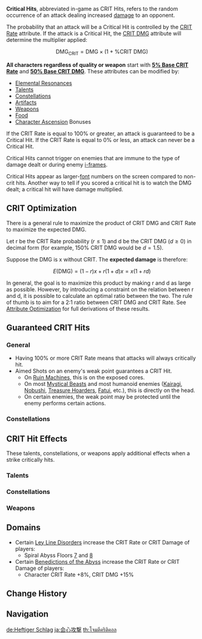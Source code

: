 {{Terminology Infobox
|image        = Icon Attribute Critical Hit.png
|type         = Combat
|type2        = Game Systems
}}
'''Critical Hits''', abbreviated in-game as CRIT Hits, refers to the random occurrence of an attack dealing increased [[damage]] to an opponent.

The probability that an attack will be a Critical Hit is controlled by the [[CRIT Rate]] attribute. If the attack is a Critical Hit, the [[CRIT DMG]] attribute will determine the multiplier applied:
:<math>\text{DMG}_\text{CRIT} = \text{DMG} \times (1 + \%\text{CRIT DMG})</math>

'''All characters regardless of quality or weapon''' start with '''<u>5% Base CRIT Rate</u>''' and '''<u>50% Base CRIT DMG</u>'''. These attributes can be modified by:
*[[Elemental Resonance]]s
*[[Talents]]
*[[Constellations]]
*[[Artifacts]]
*[[Weapons]]
*[[Food]]
*[[Character#Ascensions|Character Ascension]] Bonuses

If the CRIT Rate is equal to 100% or greater, an attack is guaranteed to be a Critical Hit. If the CRIT Rate is equal to 0% or less, an attack can never be a Critical Hit.

Critical Hits cannot trigger on enemies that are immune to the type of damage dealt or during enemy [[Invincibility Frames#Enemies|i-frames]].

Critical Hits appear as larger-[[font]] numbers on the screen compared to non-crit hits. Another way to tell if you scored a critical hit is to watch the DMG dealt; a critical hit will have damage multiplied.

==CRIT Optimization==
{{Main|Attribute Optimization}}<!--using <math>r</math> makes the variable appear thin and awkward in-text (at least on desktop), unless this is fixed, r will be used in instead-->
There is a general rule to maximize the product of CRIT DMG and CRIT Rate to maximize the expected DMG.

Let r be the CRIT Rate probability (<math>r\le 1</math>) and d be the CRIT DMG (<math>d \ge 0</math>) in decimal form (for example, 150% CRIT DMG would be <math>d=1.5</math>).

Suppose the DMG is x without CRIT. The '''expected damage''' is therefore:
:<math>E(\text{DMG}) = (1-r)x + r(1+d)x = x(1 + rd)</math>

In general, the goal is to maximize this product by making r and d as large as possible. However, by introducing a constraint on the relation between r and d, it is possible to calculate an optimal ratio between the two. The rule of thumb is to aim for a 2:1 ratio between CRIT DMG and CRIT Rate. See [[Attribute Optimization]] for full derivations of these results.

==Guaranteed CRIT Hits==
===General===
* Having 100% or more CRIT Rate means that attacks will always critically hit.
* Aimed Shots on an enemy's weak point guarantees a CRIT Hit.
** On [[Ruin Machines]], this is on the exposed cores.
** On most [[Mystical Beasts]] and most humanoid enemies ([[Kairagi]], [[Nobushi]], [[Treasure Hoarders]], [[Fatui (Enemies)|Fatui]], etc.), this is directly on the head.
** On certain enemies, the weak point may be protected until the enemy performs certain actions.

===Constellations===
{{Constellations by Category Table|Guaranteed CRIT Hit Constellations}}

==CRIT Hit Effects==
These talents, constellations, or weapons apply additional effects when a strike critically hits.

===Talents===
{{Talents by Category Table|CRIT Hit Talents}}

===Constellations===
{{Constellations by Category Table|CRIT Hit Constellations}}

===Weapons===
{{Weapons by Category Table|CRIT Hit Passive Weapons}}

==Domains==
* Certain [[Ley Line Disorders]] increase the CRIT Rate or CRIT Damage of players:
** Spiral Abyss Floors [[Spiral Abyss/Floors#Floor 7|7]] and [[Spiral Abyss/Floors#Floor 8| 8]]
* Certain [[Spiral Abyss/Benediction of the Abyss|Benedictions of the Abyss]] increase the CRIT Rate or CRIT Damage of players:
**  Character CRIT Rate +8%, CRIT DMG +15%

==Change History==
{{Change History|1.0}}

==Navigation==
{{Attribute Navbox}}
{{Combat Navbox|state=collapsed}}

[[Category:CRIT Hit| ]]

[[de:Heftiger Schlag]]
[[ja:会心攻撃]]
[[th:โจมตีคริติคอล]]